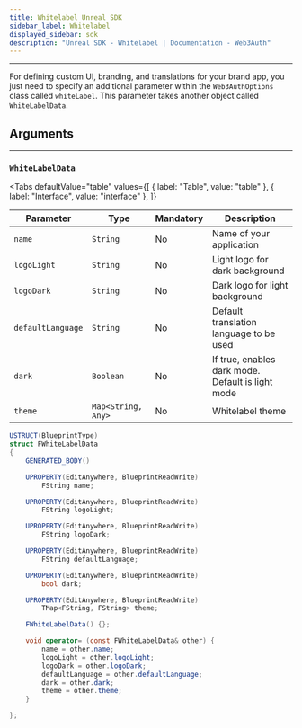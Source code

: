 ```yaml
---
title: Whitelabel Unreal SDK
sidebar_label: Whitelabel
displayed_sidebar: sdk
description: "Unreal SDK - Whitelabel | Documentation - Web3Auth"
---
```



---

For defining custom UI, branding, and translations for your brand app, you just need to specify an additional parameter within the `Web3AuthOptions`
class called `whiteLabel`. This parameter takes another object called `WhiteLabelData`.

## Arguments

---

### `WhiteLabelData`

<Tabs
  defaultValue="table"
  values={[
    { label: "Table", value: "table" },
    { label: "Interface", value: "interface" },
  ]}
>

<TabItem value="table">

| Parameter         | Type               | Mandatory | Description                                       |
| ----------------- | ------------------ | --------- | ------------------------------------------------- |
| `name`            | `String`           | No        | Name of your application                          |
| `logoLight`       | `String`           | No        | Light logo for dark background                    |
| `logoDark`        | `String`           | No        | Dark logo for light background                    |
| `defaultLanguage` | `String`           | No        | Default translation language to be used           |
| `dark`            | `Boolean`          | No        | If true, enables dark mode. Default is light mode |
| `theme`           | `Map<String, Any>` | No        | Whitelabel theme                                  |

</TabItem>

<TabItem value="interface">

```cs
USTRUCT(BlueprintType)
struct FWhiteLabelData
{
	GENERATED_BODY()

	UPROPERTY(EditAnywhere, BlueprintReadWrite)
		FString name;

	UPROPERTY(EditAnywhere, BlueprintReadWrite)
		FString logoLight;

	UPROPERTY(EditAnywhere, BlueprintReadWrite)
		FString logoDark;

	UPROPERTY(EditAnywhere, BlueprintReadWrite)
		FString defaultLanguage;

	UPROPERTY(EditAnywhere, BlueprintReadWrite)
		bool dark;

	UPROPERTY(EditAnywhere, BlueprintReadWrite)
		TMap<FString, FString> theme;

	FWhiteLabelData() {};

	void operator= (const FWhiteLabelData& other) {
		name = other.name;
		logoLight = other.logoLight;
		logoDark = other.logoDark;
		defaultLanguage = other.defaultLanguage;
		dark = other.dark;
		theme = other.theme;
	}

};
```

</TabItem>

</Tabs>
